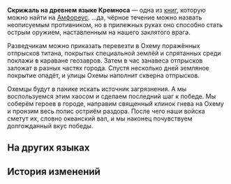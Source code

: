 {{Книга Инфобокс
|id           = 444
|Название     = Скрижаль на древнем языке Кремноса
|Изображение  = Предмет Castrum Kremnos' Archaic Language Slate.png
|Мир          = Амфореус
|Томов        = 1
|Автор        = <!--нужно добавить-->
|Описание     = Скрижаль с надписью на древнем языке каструма Кремноса, которую можно прочесть только в переводе Мидея. Здесь описаны планы по проникновению в Охему и последующей атаке, которые вынашивались в каструме Кремносе сотни лет тому назад.
|Том1         = {{tx}}
|Источник1    = {{tx|Отсутствует источник}}
|Персонажи    = 
|Фракции      = 
}}
'''Скрижаль на древнем языке Кремноса''' — одна из [[Книги|книг]], которую можно найти на [[Амфореус]].
<!--
==Получение==
<gallery>
Книга НАЗВАНИЕ.png|НАЗВАНИЕ
Локация НАЗВАНИЕ.png|Расположение на карте. Ближайший пространственный якорь «[[НАЗВАНИЕ]]»
</gallery>
-->
...да, чёрное течение можно назвать неописуемым противником, но в прилежных руках оно способно стать острым оружием, наставленным на нашего заклятого врага.

Разведчикам можно приказать перевезти в Охему поражённых отпрысков титана, покрытых специальной землёй и спрятанных среди поклажи в караване геозавров. Затем в час занавеса отпрысков заложат в разных частях города. Спустя несколько дней земляное покрытие опадёт, и улицы Охемы наполнит скверна отпрысков.

Охемцы будут в панике искать источник загрязнения. А мы воспользуемся этим хаосом и сделаем последний шаг к победе. Мы соберём героев в городе, направим священный клинок гнева на Охему и пронзим весь полис остриём раздора. После чего наши войска сметут их, словно океанский вал, и мы наконец почувствуем долгожданный вкус победы.



==На других языках==
{{На других языках
|en   = Castrum Kremnos' Archaic Language Slate
|zhs  = 悬锋城的古语石板
|zht  = 懸鋒城的古語石板
|ja   = 古代クレムノス語の石板
|ko   = 크렘노스성의 고대어 석판
|es   = Placa con lenguaje arcaico de Castrum Kremnos
|fr   = Tablette en langue archaïque d'Acrokopis
|ru   = Скрижаль на древнем языке Кремноса
|th   = แผ่นหินโบราณของเมืองปราการ Kremnos
|vi   = Phiến Đá Cổ Ngữ Thành Kremnos
|de   = Tafel in der altertümlichen Sprache von Castrum Kremnos
|id   = Prasasti Bahasa Kuno Castrum Kremnos
|pt   = Tabuleta de Linguagem Arcaica de Castrum Kremos
}}

==История изменений==
{{История изменений|3.0}}